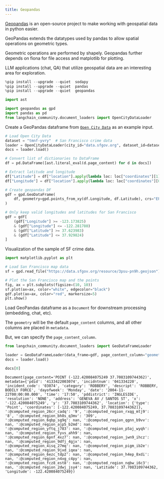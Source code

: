 ```yaml
---
title: Geopandas
---
```


[Geopandas](https://geopandas.org/en/stable/index.html) is an open-source project to make working with geospatial data in python easier.

GeoPandas extends the datatypes used by pandas to allow spatial operations on geometric types.

Geometric operations are performed by shapely. Geopandas further depends on fiona for file access and matplotlib for plotting.

LLM applications (chat, QA) that utilize geospatial data are an interesting area for exploration.

```python
%pip install --upgrade --quiet  sodapy
%pip install --upgrade --quiet  pandas
%pip install --upgrade --quiet  geopandas
```

```python
import ast

import geopandas as gpd
import pandas as pd
from langchain_community.document_loaders import OpenCityDataLoader
```

Create a GeoPandas dataframe from [`Open City Data`](/oss/python/integrations/document_loaders/open_city_data) as an example input.

```python
# Load Open City Data
dataset = "tmnf-yvry"  # San Francisco crime data
loader = OpenCityDataLoader(city_id="data.sfgov.org", dataset_id=dataset, limit=5000)
docs = loader.load()
```

```python
# Convert list of dictionaries to DataFrame
df = pd.DataFrame([ast.literal_eval(d.page_content) for d in docs])

# Extract latitude and longitude
df["Latitude"] = df["location"].apply(lambda loc: loc["coordinates"][1])
df["Longitude"] = df["location"].apply(lambda loc: loc["coordinates"][0])

# Create geopandas DF
gdf = gpd.GeoDataFrame(
    df, geometry=gpd.points_from_xy(df.Longitude, df.Latitude), crs="EPSG:4326"
)

# Only keep valid longitudes and latitudes for San Francisco
gdf = gdf[
    (gdf["Longitude"] >= -123.173825)
    & (gdf["Longitude"] <= -122.281780)
    & (gdf["Latitude"] >= 37.623983)
    & (gdf["Latitude"] <= 37.929824)
]
```

Visualization of the sample of SF crime data.

```python
import matplotlib.pyplot as plt

# Load San Francisco map data
sf = gpd.read_file("https://data.sfgov.org/resource/3psu-pn9h.geojson")

# Plot the San Francisco map and the points
fig, ax = plt.subplots(figsize=(10, 10))
sf.plot(ax=ax, color="white", edgecolor="black")
gdf.plot(ax=ax, color="red", markersize=5)
plt.show()
```

Load GeoPandas dataframe as a `Document` for downstream processing (embedding, chat, etc).

The `geometry` will be the default `page_content` columns, and all other columns are placed in `metadata`.

But, we can specify the `page_content_column`.

```python
from langchain_community.document_loaders import GeoDataFrameLoader

loader = GeoDataFrameLoader(data_frame=gdf, page_content_column="geometry")
docs = loader.load()
```

```python
docs[0]
```

```output
Document(page_content='POINT (-122.420084075249 37.7083109744362)', metadata={'pdid': '4133422003074', 'incidntnum': '041334220', 'incident_code': '03074', 'category': 'ROBBERY', 'descript': 'ROBBERY, BODILY FORCE', 'dayofweek': 'Monday', 'date': '2004-11-22T00:00:00.000', 'time': '17:50', 'pddistrict': 'INGLESIDE', 'resolution': 'NONE', 'address': 'GENEVA AV / SANTOS ST', 'x': '-122.420084075249', 'y': '37.7083109744362', 'location': {'type': 'Point', 'coordinates': [-122.420084075249, 37.7083109744362]}, ':@computed_region_26cr_cadq': '9', ':@computed_region_rxqg_mtj9': '8', ':@computed_region_bh8s_q3mv': '309', ':@computed_region_6qbp_sg9q': nan, ':@computed_region_qgnn_b9vv': nan, ':@computed_region_ajp5_b2md': nan, ':@computed_region_yftq_j783': nan, ':@computed_region_p5aj_wyqh': nan, ':@computed_region_fyvs_ahh9': nan, ':@computed_region_6pnf_4xz7': nan, ':@computed_region_jwn9_ihcz': nan, ':@computed_region_9dfj_4gjx': nan, ':@computed_region_4isq_27mq': nan, ':@computed_region_pigm_ib2e': nan, ':@computed_region_9jxd_iqea': nan, ':@computed_region_6ezc_tdp2': nan, ':@computed_region_h4ep_8xdi': nan, ':@computed_region_n4xg_c4py': nan, ':@computed_region_fcz8_est8': nan, ':@computed_region_nqbw_i6c3': nan, ':@computed_region_2dwj_jsy4': nan, 'Latitude': 37.7083109744362, 'Longitude': -122.420084075249})
```
